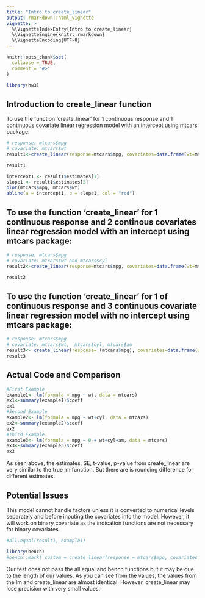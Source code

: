 ```yaml
---
title: "Intro to create_linear"
output: rmarkdown::html_vignette
vignette: >
  %\VignetteIndexEntry{Intro to create_linear}
  %\VignetteEngine{knitr::rmarkdown}
  %\VignetteEncoding{UTF-8}
---
```


```r
knitr::opts_chunk$set(
  collapse = TRUE,
  comment = "#>"
)
```

```r
library(hw3)
```

## Introduction to create_linear function

To use the function 'create_linear' for 1 continuous response and 1 continuous covariate linear regression model with an intercept using mtcars package:

```r
# response: mtcars$mpg 
# covariate: mtcars$wt
result1<-create_linear(response=mtcars$mpg, covariates=data.frame(wt=mtcars$wt), df=mtcars, intercept=1)

result1
```
```r
intercept1 <- result1$estimates[1]
slope1 <- result1$estimates[2]
plot(mtcars$mpg, mtcars$wt)
abline(a = intercept1, b = slope1, col = "red")
```

## To use the function 'create_linear' for 1 continuous response and 2 continous covariates linear regression model with an intercept using mtcars package:
```r
# response: mtcars$mpg 
# covariate: mtcars$wt and mtcars$cyl
result2<-create_linear(response=mtcars$mpg, covariates=data.frame(wt=mtcars$wt, cyl=mtcars$cyl), df=mtcars, intercept=1)

result2
```

## To use the function 'create_linear' for 1  of  continuous response and 3 continuous covariate linear regression model with no intercept using mtcars package:
```r
# response: mtcars$mpg
# covariate: mtcars$wt,  mtcars$cyl, mtcars$am
result3<- create_linear(response= (mtcars$mpg), covariates=data.frame(wt=mtcars$wt, cyl=mtcars$cyl, am=mtcars$am), df=mtcars, intercept=0)
result3
```

## Actual Code and Comparison
```r
#First Example
example1<- lm(formula = mpg ~ wt, data = mtcars)
ex1<-summary(example1)$coeff
ex1
#Second Example
example2<- lm(formula = mpg ~ wt+cyl, data = mtcars)
ex2<-summary(example2)$coeff
ex2
#Third Example
example3<- lm(formula = mpg ~ 0 + wt+cyl+am, data = mtcars)
ex3<-summary(example3)$coeff
ex3
```

As seen above, the estimates, SE, t-value, p-value from create_linear are very similar to the true lm function. But there are is rounding difference for different estimates.

## Potential Issues
This model cannot handle factors unless it is converted to numerical levels separately and before inputing the covariates into the model. However, it will work on binary covariate as the indication functions are not necessary for binary covariates.

```r
#all.equal(result1, example1)

library(bench)
#bench::mark( custom = create_linear(response = mtcars$mpg, covariates = data.frame(wt = mtcars$wt), df = mtcars, intercept = 1),lm_model = lm(formula = mpg ~ wt, data = mtcars),iterations = 100)

```
Our test does not pass the all.equal and bench functions but it may be due to the length of our values. As you can see from the values, the values from the lm and create_linear are almost identical. However, create_linear may lose precision with very small values. 
